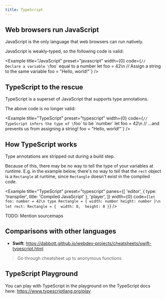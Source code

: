 ```yaml
---
title: TypeScript
---
```


## Web browsers run JavaScript

JavaScript is the only language that web browsers can run natively.

JavaScript is weakly-typed, so the following code is valid:

<Example
  title="JavaScript"
  preset="javascript"
  width={0}
  code={`// Declare a variable \`foo\` equal to a number
let foo = 42\n
// Assign a string to the same variable
foo = "Hello, world!"`}
/>

## TypeScript to the rescue

TypeScript is a superset of JavaScript that supports type annotations.

The above code is no longer valid:

<Example
  title="TypeScript"
  preset="typescript"
  width={0}
  code={`// TypeScript infers the type of \`foo\` to be \`number\`
let foo = 42\n
// ...and prevents us from assigning a string!
foo = "Hello, world!"`}
/>

## How TypeScript works

Type annotations are stripped out during a build step.

Because of this, there may be no way to tell the type of your variables at runtime. E.g. in the example below, there's no way to tell that the `rect` object is a `Rectangle` at runtime, since `Rectangle` doesn't exist in the compiled code.

<Example
  title="TypeScript"
  preset="typescript"
  panes={[
    'editor',
    { type: 'transpiler', title: 'Compiled JavaScript' },
    'player',
  ]}
  width={0}
  code={`let foo: number = 42\n
type Rectangle = {
  width: number
  height: number
}\n
let rect: Rectangle = { 
  width: 0, 
  height: 0
}`}
/>

TODO: Mention sourcemaps

## Comparisons with other languages

- **Swift**: https://dabbott.github.io/webdev-projects/cheatsheets/swift-typescript.html

> Go through cheatsheet up to anonymous functions

## TypeScript Playground

You can play with TypeScript in the playground on the TypeScript docs here: https://www.typescriptlang.org/play
